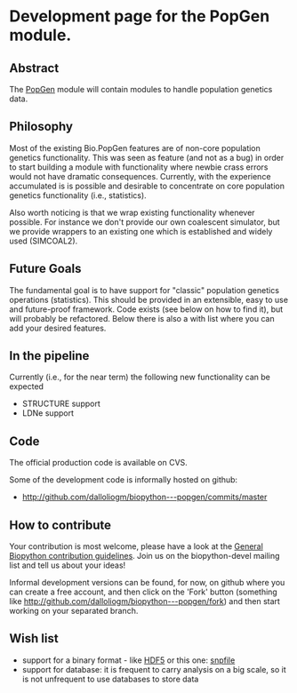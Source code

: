 =Development page for the PopGen module.=

==Abstract==
The [[PopGen]] module will contain modules to handle population genetics data.

==Philosophy==

Most of the existing Bio.PopGen features are of non-core population genetics functionality. This was seen as feature (and not as a bug) in order to start building a module with functionality where newbie crass errors would not have dramatic consequences. Currently, with the experience accumulated is is possible and desirable to concentrate on core population genetics functionality (i.e., statistics).

Also worth noticing is that we wrap existing functionality whenever possible. For instance we don't provide our own coalescent simulator, but we provide wrappers to an existing one which is established and widely used (SIMCOAL2).

==Future Goals==

The fundamental goal is to have support for "classic" population genetics operations (statistics). This should be provided in an extensible, easy to use and future-proof framework. Code exists (see below on how to find it), but will probably be refactored. Below there is also a with list where you can add your desired features.

==In the pipeline==

Currently (i.e., for the near term) the following new functionality can be expected

* STRUCTURE support
* LDNe support


==Code==

The official production code is available on CVS.

Some of the development code is informally hosted on github:
* http://github.com/dalloliogm/biopython---popgen/commits/master

==How to contribute==
Your contribution is most welcome, please have a look at the [[Contributing|General Biopython contribution guidelines]]. Join us on the biopython-devel mailing list and tell us about your ideas!

Informal development versions can be found, for now, on github where you can create a free account, and then click on the 'Fork' button (something like http://github.com/dalloliogm/biopython---popgen/fork) and then start working on your separated branch.


==Wish list==
* support for a binary format - like [http://www.pytables.org HDF5]  or this one: [http://lists.open-bio.org/pipermail/biopython/2008-December/004830.html snpfile]
* support for database: it is frequent to carry analysis on a big scale, so it is not unfrequent to use databases to store data